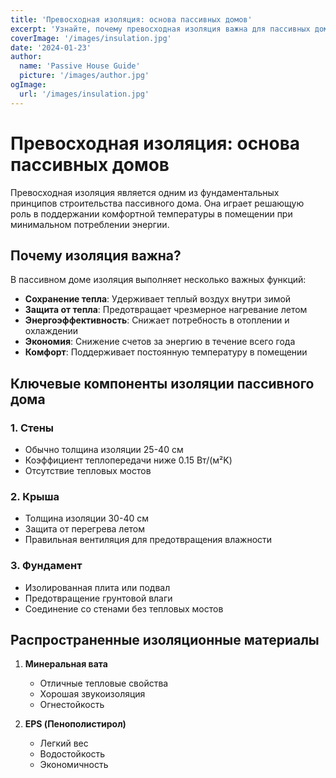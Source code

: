 ```yaml
---
title: 'Превосходная изоляция: основа пассивных домов'
excerpt: 'Узнайте, почему превосходная изоляция важна для пассивных домов и как она способствует энергоэффективности.'
coverImage: '/images/insulation.jpg'
date: '2024-01-23'
author:
  name: 'Passive House Guide'
  picture: '/images/author.jpg'
ogImage:
  url: '/images/insulation.jpg'
---
```


# Превосходная изоляция: основа пассивных домов

Превосходная изоляция является одним из фундаментальных принципов строительства пассивного дома. Она играет решающую роль в поддержании комфортной температуры в помещении при минимальном потреблении энергии.

## Почему изоляция важна?

В пассивном доме изоляция выполняет несколько важных функций:

- **Сохранение тепла**: Удерживает теплый воздух внутри зимой
- **Защита от тепла**: Предотвращает чрезмерное нагревание летом
- **Энергоэффективность**: Снижает потребность в отоплении и охлаждении
- **Экономия**: Снижение счетов за энергию в течение всего года
- **Комфорт**: Поддерживает постоянную температуру в помещении

## Ключевые компоненты изоляции пассивного дома

### 1. Стены
- Обычно толщина изоляции 25-40 см
- Коэффициент теплопередачи ниже 0.15 Вт/(м²K)
- Отсутствие тепловых мостов

### 2. Крыша
- Толщина изоляции 30-40 см
- Защита от перегрева летом
- Правильная вентиляция для предотвращения влажности

### 3. Фундамент
- Изолированная плита или подвал
- Предотвращение грунтовой влаги
- Соединение со стенами без тепловых мостов

## Распространенные изоляционные материалы

1. **Минеральная вата**
   - Отличные тепловые свойства
   - Хорошая звукоизоляция
   - Огнестойкость

2. **EPS (Пенополистирол)**
   - Легкий вес
   - Водостойкость
   - Экономичность
